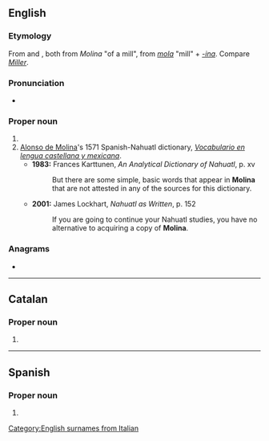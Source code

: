 {{also|molina|moliná}}
==English==
{{wikipedia}}

===Etymology===
From {{etyl|es|en}} and {{etyl|it|en}}, both from {{etyl|la|en}} ''Molina'' "of a mill", from ''[[mola]]'' "mill" + ''[[-ina]]''. Compare ''[[Miller]]''.

===Pronunciation===
* {{IPA|/mɵˈlinə/|lang=en}}

===Proper noun===
{{en-proper noun}}

# {{surname|from=Spanish}}
# [[w:Alonso de Molina|Alonso de Molina]]'s 1571 Spanish-Nahuatl dictionary, ''[[w:Vocabulario en lengua castellana y mexicana|Vocabulario en lengua castellana y mexicana]]''.
#* '''1983:''' Frances Karttunen, ''An Analytical Dictionary of Nahuatl'', p. xv
#*: But there are some simple, basic words that appear in '''Molina''' that are not attested in any of the sources for this dictionary.
#* '''2001:''' James Lockhart, ''Nahuatl as Written'', p. 152
#*: If you are going to continue your Nahuatl studies, you have no alternative to acquiring a copy of '''Molina'''.

===Anagrams===
* {{anagrams|en|aminol|lamino-|monial|nomial|oilman}}

[[Category:English surnames from Italian]]

----

==Catalan==

===Proper noun===
{{ca-proper noun|f}}

# {{l|en|Molina}}

----

==Spanish==

===Proper noun===
{{es-proper noun}}

# {{surname|lang=es}}